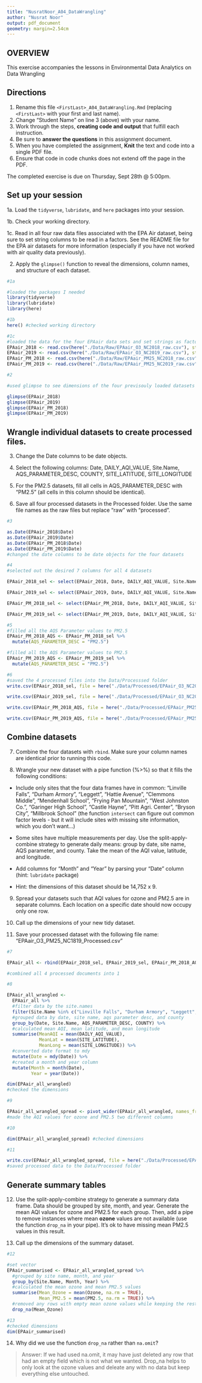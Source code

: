 ```yaml
---
title: "NusratNoor_A04_DataWrangling"
author: "Nusrat Noor"
output: pdf_document
geometry: margin=2.54cm
---
```


## OVERVIEW

This exercise accompanies the lessons in Environmental Data Analytics on Data Wrangling 

## Directions

1. Rename this file `<FirstLast>_A04_DataWrangling.Rmd` (replacing `<FirstLast>` with your first and last name).
2. Change "Student Name" on line 3 (above) with your name.
3. Work through the steps, **creating code and output** that fulfill each instruction.
4. Be sure to **answer the questions** in this assignment document.
5. When you have completed the assignment, **Knit** the text and code into a single PDF file.
6. Ensure that code in code chunks does not extend off the page in the PDF.

The completed exercise is due on Thursday, Sept 28th @ 5:00pm.

## Set up your session 

1a. Load the `tidyverse`,  `lubridate`, and `here` packages into your session.

1b. Check your working directory.

1c. Read in all four raw data files associated with the EPA Air dataset, being sure to set string columns to be read in a factors. See the README file for the EPA air datasets for more information (especially if you have not worked with air quality data previously). 

2. Apply the `glimpse()` function to reveal the dimensions, column names, and structure of each dataset. 

```r
#1a

#loaded the packages I needed
library(tidyverse)
library(lubridate)
library(here)

#1b 
here() #checked working directory

#1c 
#loaded the data for the four EPAair data sets and set strings as factors 
EPAair_2018 <- read.csv(here("./Data/Raw/EPAair_O3_NC2018_raw.csv"), stringsAsFactors = TRUE)
EPAair_2019 <- read.csv(here("./Data/Raw/EPAair_O3_NC2019_raw.csv"), stringsAsFactors = TRUE)
EPAair_PM_2018 <- read.csv(here("./Data/Raw/EPAair_PM25_NC2018_raw.csv"), stringsAsFactors = TRUE)
EPAair_PM_2019 <- read.csv(here("./Data/Raw/EPAair_PM25_NC2019_raw.csv"), stringsAsFactors = TRUE)

#2 

#used glimpse to see dimensions of the four previsouly loaded datasets

glimpse(EPAair_2018)
glimpse(EPAair_2019)
glimpse(EPAair_PM_2018)
glimpse(EPAair_PM_2019)

```


## Wrangle individual datasets to create processed files.

3. Change the Date columns to be date objects.

4. Select the following columns: Date, DAILY_AQI_VALUE, Site.Name, AQS_PARAMETER_DESC, COUNTY, SITE_LATITUDE, SITE_LONGITUDE

5. For the PM2.5 datasets, fill all cells in AQS_PARAMETER_DESC with "PM2.5" (all cells in this column should be identical).

6. Save all four processed datasets in the Processed folder. Use the same file names as the raw files but replace "raw" with "processed".

```r
#3

as.Date(EPAair_2018$Date)
as.Date(EPAair_2019$Date)
as.Date(EPAair_PM_2018$Date)
as.Date(EPAair_PM_2019$Date)
#changed the date columns to be date objects for the four datasets

#4
#selected out the desired 7 columns for all 4 datasets

EPAair_2018_sel <- select(EPAair_2018, Date, DAILY_AQI_VALUE, Site.Name, AQS_PARAMETER_DESC, COUNTY: SITE_LONGITUDE)

EPAair_2019_sel <- select(EPAair_2019, Date, DAILY_AQI_VALUE, Site.Name, AQS_PARAMETER_DESC, COUNTY: SITE_LONGITUDE)

EPAair_PM_2018_sel <- select(EPAair_PM_2018, Date, DAILY_AQI_VALUE, Site.Name, AQS_PARAMETER_DESC, COUNTY: SITE_LONGITUDE)

EPAair_PM_2019_sel <- select(EPAair_PM_2019, Date, DAILY_AQI_VALUE, Site.Name, AQS_PARAMETER_DESC, COUNTY: SITE_LONGITUDE)

#5
#filled all the AQS Parameter values to PM2.5
EPAair_PM_2018_AQS <- EPAair_PM_2018_sel %>% 
  mutate(AQS_PARAMETER_DESC = "PM2.5")

#filled all the AQS Parameter values to PM2.5
EPAair_PM_2019_AQS <- EPAair_PM_2019_sel %>%
  mutate(AQS_PARAMETER_DESC = "PM2.5")

#6
#saved the 4 processed files into the Data/Processsed folder
write.csv(EPAair_2018_sel, file = here("./Data/Processed/EPAair_O3_NC2018_processed.csv"))

write.csv(EPAair_2019_sel, file = here("./Data/Processed/EPAair_O3_NC2019_processed.csv"))

write.csv(EPAair_PM_2018_AQS, file = here("./Data/Processed/EPAair_PM25_NC2018_processed.csv"))

write.csv(EPAair_PM_2019_AQS, file = here("./Data/Processed/EPAair_PM25_NC2019_processed.csv"))
```


## Combine datasets

7. Combine the four datasets with `rbind`. Make sure your column names are identical prior to running this code.

8. Wrangle your new dataset with a pipe function (%>%) so that it fills the following conditions: 

  * Include only sites that the four data frames have in common: "Linville Falls", "Durham Armory", "Leggett", "Hattie Avenue", "Clemmons Middle", "Mendenhall School", "Frying Pan Mountain", "West Johnston Co.", "Garinger High School", "Castle Hayne", "Pitt Agri. Center", "Bryson City", "Millbrook School" (the function `intersect` can figure out common factor levels - but it will include sites with missing site information, which you don't want...) 

  * Some sites have multiple measurements per day. Use the split-apply-combine strategy to generate daily means: group by date, site name, AQS parameter, and county. Take the mean of the AQI value, latitude, and longitude.
  
  * Add columns for "Month" and "Year" by parsing your "Date" column (hint: `lubridate` package)
  
  * Hint: the dimensions of this dataset should be 14,752 x 9.

9. Spread your datasets such that AQI values for ozone and PM2.5 are in separate columns. Each location on a specific date should now occupy only one row.

10. Call up the dimensions of your new tidy dataset.

11. Save your processed dataset with the following file name: "EPAair_O3_PM25_NC1819_Processed.csv"

```r
#7 

EPAair_all <- rbind(EPAair_2018_sel, EPAair_2019_sel, EPAair_PM_2018_AQS, EPAair_PM_2019_AQS)

#combined all 4 processed documents into 1

#8 

EPAair_all_wrangled <- 
  EPAair_all %>% 
  #filter data by the site.names
  filter(Site.Name %in% c("Linville Falls", "Durham Armory", "Leggett", "Hattie Avenue", "Clemmons Middle", "Mendenhall School", "Frying Pan Mountain", "West Johnston Co.", "Garinger High School", "Castle Hayne", "Pitt Agri. Center", "Bryson City", "Millbrook School")) %>%
  #grouped data by date, site name, aqs parameter desc, and county
  group_by(Date, Site.Name, AQS_PARAMETER_DESC, COUNTY) %>%
  #calculated mean AQI, mean latitude, and mean longitude
  summarise(MeanAQI = mean(DAILY_AQI_VALUE),
            MeanLat = mean(SITE_LATITUDE),
            MeanLong = mean(SITE_LONGITUDE)) %>%
  #converted date format to mdy
  mutate(Date = mdy(Date)) %>%
  #created a month and year column
  mutate(Month = month(Date), 
         Year = year(Date))

dim(EPAair_all_wrangled)
#checked the dimensions 

#9

EPAair_all_wrangled_spread <- pivot_wider(EPAair_all_wrangled, names_from = AQS_PARAMETER_DESC, values_from = MeanAQI)
#made the AQI values for ozone and PM2.5 two different columns

#10

dim(EPAair_all_wrangled_spread) #checked dimensions

#11

write.csv(EPAair_all_wrangled_spread, file = here("./Data/Processed/EPAair_O3_PM25_NC1819_processed.csv"))
#saved processed data to the Data/Processed folder
```


## Generate summary tables

12. Use the split-apply-combine strategy to generate a summary data frame. Data should be grouped by site, month, and year. Generate the mean AQI values for ozone and PM2.5 for each group. Then, add a pipe to remove instances where mean **ozone** values are not available (use the function `drop_na` in your pipe). It's ok to have missing mean PM2.5 values in this result. 

13. Call up the dimensions of the summary dataset.

```r

#12

#set vector
EPAair_summarised <- EPAair_all_wrangled_spread %>%
  #grouped by site name, month, and year
  group_by(Site.Name, Month, Year) %>%
  #calculated the mean ozone and mean PM2.5 values
  summarise(Mean_Ozone = mean(Ozone, na.rm = TRUE),
            Mean_PM2.5 = mean(PM2.5, na.rm = TRUE)) %>%
  #removed any rows with empty mean ozone values while keeping the rest of the data intact
  drop_na(Mean_Ozone)

#13
#checked dimensions
dim(EPAair_summarised)
```

14. Why did we use the function `drop_na` rather than `na.omit`?

> Answer: 
If we had used na.omit, it may have just deleted any row that had an empty field which is not what we wanted. Drop_na helps to only look at the ozone values and deleate any with no data but keep everything else untouched. 
